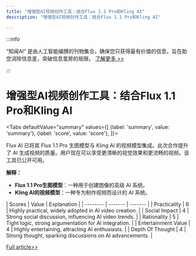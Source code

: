 ```yaml
---
title: "增强型AI视频创作工具：结合Flux 1.1 Pro和Kling AI"
description: "增强型AI视频创作工具：结合Flux 1.1 Pro和Kling AI"

---
```



:::info

“知闻AI“ 是由人工智能编撰的刊物集合，确保您只获得最有价值的信息，旨在助您消除信息差，突破信息茧房的局限。  [了解更多 >>](/)

:::

# 增强型AI视频创作工具：结合Flux 1.1 Pro和Kling AI


<Tabs
	defaultValue="summary"
	values={[
	{label: 'summary', value: 'summary'},
	{label: 'score', value: 'score'},
]}>
<TabItem value="summary">


Flux AI 已将其 Flux 1.1 Pro 生图模型与 Kling AI 的视频模型集成。此次合作提升了 AI 生成视频的质量。用户现在可以享受更清晰的视觉效果和更流畅的视频。该工具已公开可用。

**解释：**
- **Flux 1.1 Pro生图模型**：一种用于创建图像的高级 AI 系统。
- **Kling AI的视频模型**：一种专为制作视频而设计的 AI 系统。
</TabItem>
<TabItem value="score">
	| Scores     | Value   | Explanation |
	| -------- | ------- | ------- |
	| Practicality  | 6    | Highly practical, widely adopted in AI video creation.    |
	| Social Impact | 4     | Strong social discussion, influencing AI video trends.    |
	| Rationality    | 5    | Tight logic, strong argumentation for AI integration.    |
	| Entertainment Value    | 4    | Highly entertaining, attracting AI enthusiasts.    |
	| Depth Of Thought    | 4    | Strong thought, sparking discussions on AI advancements.    |
</TabItem>
</Tabs>

[Full article>>](https://github.com/ruanyf/weekly/issues/5333)

